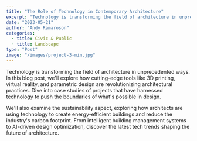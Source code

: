 ```yaml
---
title: "The Role of Technology in Contemporary Architecture"
excerpt: "Technology is transforming the field of architecture in unprecedented ways. In this blog post, we'll explore how cutting-edge tools like 3D printing, virtual reality, and parametric design "
date: "2023-05-21"
author: "Andy Ramaroson"
categories:
  - title: Civic & Public
  - title: Landscape
type: "Post"
image: "/images/project-3-min.jpg"
---
```


Technology is transforming the field of architecture in unprecedented ways. In this blog post, we'll explore how cutting-edge tools like 3D printing, virtual reality, and parametric design are revolutionizing architectural practices. Dive into case studies of projects that have harnessed technology to push the boundaries of what's possible in design.

We'll also examine the sustainability aspect, exploring how architects are using technology to create energy-efficient buildings and reduce the industry's carbon footprint. From intelligent building management systems to AI-driven design optimization, discover the latest tech trends shaping the future of architecture.
